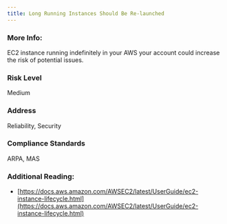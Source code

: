 ```yaml
---
title: Long Running Instances Should Be Re-launched
---
```


### More Info:

EC2 instance running indefinitely in your AWS your account could increase the risk of potential issues.

### Risk Level

Medium

### Address

Reliability, Security

### Compliance Standards

ARPA, MAS

### Additional Reading:

- [https://docs.aws.amazon.com/AWSEC2/latest/UserGuide/ec2-instance-lifecycle.html](https://docs.aws.amazon.com/AWSEC2/latest/UserGuide/ec2-instance-lifecycle.html)
